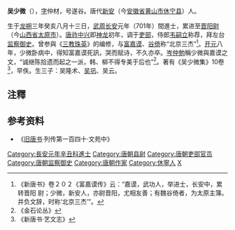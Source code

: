 '''吴少微'''（{{bd|663年||749年||catIdx=W}}），[[表字|字]]仲材，号遂谷。唐代[[新安县|新安]]（今[[安徽省|安徽省]][[黄山市|黄山市]][[休宁县|休宁县]]）人。

生于[[龙朔|龙朔]]三年癸亥八月十三日，[[武周|武周]][[长安_(年号)|长安]]元年（701年）間進士，累进至[[晋阳县|晋阳]][[县尉|尉]]（今[[山西省|山西省]][[太原市|太原市]]）。[[唐祚中兴|唐祚中兴]]即[[神龙|神龙]]初年，调于[[吏部|吏部]]，侍郎[[韦嗣立|韦嗣立]]称荐，拜左台[[监察御史|监察御史]]。曾参與《[[三教珠英|三教珠英]]》的编修，与[[富嘉谟|富嘉谟]]、[[谷倚|谷倚]]称“北京三杰”<ref>《新唐书》卷２０２《富嘉谟传》云：“嘉谟，武功人，举进士，长安中，累转晋阳 尉；少微，新安人，亦尉晋阳，尤相友善；有魏谷倚者，为太原主簿。并负文辞，时称‘北京三杰’”。</ref>。[[开元|开元]]八年，少微卧病中，得知富嘉谟死訊，哭而赋诗，不久亦卒。[[岑仲勉|岑仲勉]]稱少微與嘉谟之文，“诚继陈拾遗而起之一派，韩、柳不得专美于后也”<ref>《金石论丛》</ref>。著有《吴少微集》10卷<ref>《新唐书·艺文志》</ref>，早佚。生三子：吴隆术、[[吴巩|吴巩]]、吴云。
{{wikisource author}}

==注釋==
{{reflist}}

== 参考资料 ==
*《[[旧唐书|旧唐书]]·列传第一百四十·文苑中》

{{唐朝官员小作品}}
{{DEFAULTSORT:W}}
[[Category:長安元年辛丑科進士|Category:長安元年辛丑科進士]]
[[Category:唐朝县尉|Category:唐朝县尉]]
[[Category:唐朝吏部官员|Category:唐朝吏部官员]]
[[Category:唐朝监察御史|Category:唐朝监察御史]]
[[Category:唐朝作家|Category:唐朝作家]]
[[Category:休寧人|Category:休寧人]]
[[Category:吴姓|X]]